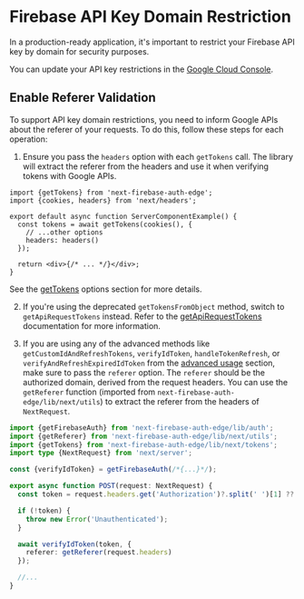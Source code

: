 # Firebase API Key Domain Restriction

In a production-ready application, it's important to restrict your Firebase API key by domain for security purposes.

You can update your API key restrictions in the [Google Cloud Console](https://console.cloud.google.com/apis/credentials).

## Enable Referer Validation

To support API key domain restrictions, you need to inform Google APIs about the referer of your requests. To do this, follow these steps for each operation:

1. Ensure you pass the `headers` option with each `getTokens` call. The library will extract the referer from the headers and use it when verifying tokens with Google APIs.

```tsx
import {getTokens} from 'next-firebase-auth-edge';
import {cookies, headers} from 'next/headers';

export default async function ServerComponentExample() {
  const tokens = await getTokens(cookies(), {
    // ...other options
    headers: headers()
  });

  return <div>{/* ... */}</div>;
}
```

See the [getTokens](/docs/usage/server-components) options section for more details.

2. If you're using the deprecated `getTokensFromObject` method, switch to `getApiRequestTokens` instead. Refer to the [getApiRequestTokens](/docs/usage/pages-router-api-routes) documentation for more information.

3. If you are using any of the advanced methods like `getCustomIdAndRefreshTokens`, `verifyIdToken`, `handleTokenRefresh`, or `verifyAndRefreshExpiredIdToken` from the [advanced usage](/docs/usage/advanced-usage) section, make sure to pass the `referer` option. The `referer` should be the authorized domain, derived from the request headers. You can use the `getReferer` function (imported from `next-firebase-auth-edge/lib/next/utils`) to extract the referer from the headers of `NextRequest`.

```ts
import {getFirebaseAuth} from 'next-firebase-auth-edge/lib/auth';
import {getReferer} from 'next-firebase-auth-edge/lib/next/utils';
import {getTokens} from 'next-firebase-auth-edge/lib/next/tokens';
import type {NextRequest} from 'next/server';

const {verifyIdToken} = getFirebaseAuth(/*{...}*/);

export async function POST(request: NextRequest) {
  const token = request.headers.get('Authorization')?.split(' ')[1] ?? '';

  if (!token) {
    throw new Error('Unauthenticated');
  }

  await verifyIdToken(token, {
    referer: getReferer(request.headers)
  });

  //...
}
```
